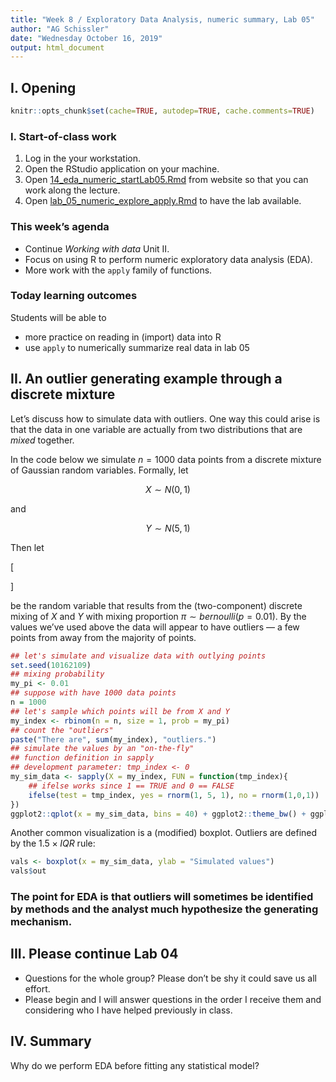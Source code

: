 ```yaml
---
title: "Week 8 / Exploratory Data Analysis, numeric summary, Lab 05"
author: "AG Schissler"
date: "Wednesday October 16, 2019"
output: html_document
---
```


## I. Opening 

```r
knitr::opts_chunk$set(cache=TRUE, autodep=TRUE, cache.comments=TRUE)
```

### I. Start-of-class work

1. Log in the your workstation.
2. Open the RStudio application on your machine.
3. Open [14_eda_numeric_startLab05.Rmd](https://github.com/grizant/STAT445/blob/master/meeting_agendas/14_eda_numeric_startLab05.Rmd) from website so that you can work along the lecture.
4. Open [lab_05_numeric_explore_apply.Rmd](https://github.com/grizant/STAT445/blob/master/labs/lab_05_numeric_explore_apply.Rmd) to have the lab available.

### This week's agenda

- Continue *Working with data* Unit II.
- Focus on using R to perform numeric exploratory data analysis (EDA).
- More work with the `apply` family of functions.

### Today learning outcomes

Students will be able to

- more practice on reading in (import) data into R
- use `apply` to numerically summarize real data in lab 05

## II. An outlier generating example through a discrete mixture

Let's discuss how to simulate data with outliers. One way this could arise is that the data in one variable are actually from two distributions that are *mixed* together.  

In the code below we simulate $n=1000$ data points from a discrete mixture of Gaussian random variables. Formally, let  

$$
X \sim N(0,1)
$$

and  

$$
Y \sim N(5,1)
$$

Then let  

\[ \begin{cases} 
      Z = X, & \pi = 1 \\
	  Z = Y, & \pi = 0
   \end{cases}
\]

be the random variable that results from the (two-component) discrete mixing of $X$ and $Y$ with mixing proportion $\pi \sim bernoulli(p = 0.01)$. By the values we've used above the data will appear to have outliers --- a few points from away from the majority of points.

```r
## let's simulate and visualize data with outlying points
set.seed(10162109)
## mixing probability
my_pi <- 0.01
## suppose with have 1000 data points
n = 1000
## let's sample which points will be from X and Y
my_index <- rbinom(n = n, size = 1, prob = my_pi)
## count the "outliers"
paste("There are", sum(my_index), "outliers.")
## simulate the values by an "on-the-fly"
## function definition in sapply
## development parameter: tmp_index <- 0
my_sim_data <- sapply(X = my_index, FUN = function(tmp_index){
    ## ifelse works since 1 == TRUE and 0 == FALSE
    ifelse(test = tmp_index, yes = rnorm(1, 5, 1), no = rnorm(1,0,1))
})
ggplot2::qplot(x = my_sim_data, bins = 40) + ggplot2::theme_bw() + ggplot2::labs(x="Simulated values", y = "Counts") 
```

Another common visualization is a (modified) boxplot. Outliers are defined by the $1.5 \times IQR$ rule:

```r
vals <- boxplot(x = my_sim_data, ylab = "Simulated values")
vals$out
```

### The point for EDA is that outliers will sometimes be identified by methods and the analyst much hypothesize the generating mechanism.

## III. Please continue Lab 04

- Questions for the whole group? Please don't be shy it could save us all effort.
- Please begin and I will answer questions in the order I receive them and considering who I have helped previously in class.

## IV. Summary

Why do we perform EDA before fitting any statistical model?
